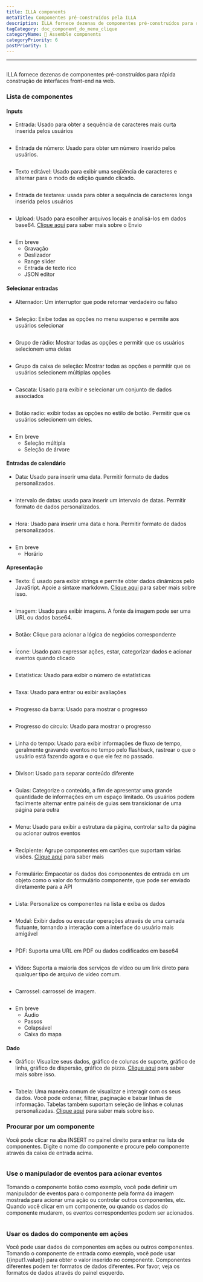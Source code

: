 ```yaml
---
title: ILLA components
metaTitle: Componentes pré-construídos pela ILLA
description: ILLA fornece dezenas de componentes pré-construídos para rapidamente construir interfaces front-end na web
tagCategory: doc_component_do_menu_clique
categoryName: 🧬 Assemble components
categoryPriority: 6
postPriority: 1
---
```


* * *

## <Heading hidden>ILLA components</Heading>

ILLA fornece dezenas de componentes pré-construídos para rápida construção de interfaces front-end na web.

### Lista de componentes

#### Inputs

-   Entrada: Usado para obter a sequência de caracteres mais curta inserida pelos usuários

<img
  src='https://cdn.illacloud.com/official-website/img/docs/assemble/illa_components.png'
  alt=""
/>

-   Entrada de número: Usado para obter um número inserido pelos usuários.

<img
  src='https://cdn.illacloud.com/official-website/img/docs/assemble/illa_components(1).png'
  alt=""
/>

-   Texto editável: Usado para exibir uma seqüência de caracteres e alternar para o modo de edição quando clicado.

<img
  src='https://cdn.illacloud.com/official-website/img/docs/assemble/illa_components(2).png'
  alt=""
/>

-   Entrada de textarea: usada para obter a sequência de caracteres longa inserida pelos usuários

<img
  src='https://cdn.illacloud.com/official-website/img/docs/assemble/illa_components(3).png'
  alt=""
/>

-   Upload: Usado para escolher arquivos locais e analisá-los em dados base64. [Clique aqui]([https://www.illacloud.com/en-US/docs/upload](https://www.illacloud.com/en-US/docs/upload)) para saber mais sobre o Envio

<img
  src='https://cdn.illacloud.com/official-website/img/docs/assemble/illa_components(4).png'
  alt=""
/>

-   Em breve
    -   Gravação
    -   Deslizador
    -   Range slider
    -   Entrada de texto rico
    -   JSON editor

#### Selecionar entradas

-   Alternador: Um interruptor que pode retornar verdadeiro ou falso

<img
  src='https://cdn.illacloud.com/official-website/img/docs/assemble/illa_components(5).png'
  alt=""
/>

-   Seleção: Exibe todas as opções no menu suspenso e permite aos usuários selecionar

<img
  src='https://cdn.illacloud.com/official-website/img/docs/assemble/illa_components(6).png'
  alt=""
/>

-   Grupo de rádio: Mostrar todas as opções e permitir que os usuários selecionem uma delas

<img
  src='https://cdn.illacloud.com/official-website/img/docs/assemble/illa_components(7).png'
  alt=""
/>

-   Grupo da caixa de seleção: Mostrar todas as opções e permitir que os usuários selecionem múltiplas opções

<img
  src='https://cdn.illacloud.com/official-website/img/docs/assemble/illa_components(8).png'
  alt=""
/>

-   Cascata: Usado para exibir e selecionar um conjunto de dados associados

<img
  src='https://cdn.illacloud.com/official-website/img/docs/assemble/illa_components(9).png'
  alt=""
/>

-   Botão radio: exibir todas as opções no estilo de botão. Permitir que os usuários selecionem um deles.

<img
  src='https://cdn.illacloud.com/official-website/img/docs/assemble/illa_components(10).png'
  alt=""
/>

-   Em breve
    -   Seleção múltipla
    -   Seleção de árvore

#### Entradas de calendário

-   Data: Usado para inserir uma data. Permitir formato de dados personalizados.

<img
  src='https://cdn.illacloud.com/official-website/img/docs/assemble/illa_components(11).png'
  alt=""
/>

-   Intervalo de datas: usado para inserir um intervalo de datas. Permitir formato de dados personalizados.

<img
  src='https://cdn.illacloud.com/official-website/img/docs/assemble/illa_components(12).png'
  alt=""
/>

-   Hora: Usado para inserir uma data e hora. Permitir formato de dados personalizados.

<img
  src='https://cdn.illacloud.com/official-website/img/docs/assemble/illa_components(13).png'
  alt=""
/>

-   Em breve
    -   Horário

#### Apresentação

-   Texto: É usado para exibir strings e permite obter dados dinâmicos pelo JavaSript. Apoie a sintaxe markdown. [Clique aqui]([https://www.illacloud.com/en-US/docs/text](https://www.illacloud.com/en-US/docs/text)) para saber mais sobre isso.

<img
  src='https://cdn.illacloud.com/official-website/img/docs/assemble/illa_components(14).png'
  alt=""
/>

-   Imagem: Usado para exibir imagens. A fonte da imagem pode ser uma URL ou dados base64.

<img
  src='https://cdn.illacloud.com/official-website/img/docs/assemble/illa_components(15).png'
  alt=""
/>

-   Botão: Clique para acionar a lógica de negócios correspondente

<img
  src='https://cdn.illacloud.com/official-website/img/docs/assemble/illa_components(16).png'
  alt=""
/>

-   Ícone: Usado para expressar ações, estar, categorizar dados e acionar eventos quando clicado

<img
  src='https://cdn.illacloud.com/official-website/img/docs/assemble/illa_components(17).png'
  alt=""
/>

-   Estatística: Usado para exibir o número de estatísticas

<img
  src='https://cdn.illacloud.com/official-website/img/docs/assemble/illa_components(18).png'
  alt=""
/>

-   Taxa: Usado para entrar ou exibir avaliações

<img
  src='https://cdn.illacloud.com/official-website/img/docs/assemble/illa_components(19).png'
  alt=""
/>

-   Progresso da barra: Usado para mostrar o progresso

<img
  src='https://cdn.illacloud.com/official-website/img/docs/assemble/illa_components(20).png'
  alt=""
/>

-   Progresso do círculo: Usado para mostrar o progresso

<img
  src='https://cdn.illacloud.com/official-website/img/docs/assemble/illa_components(21).png'
  alt=""
/>

-   Linha do tempo: Usado para exibir informações de fluxo de tempo, geralmente gravando eventos no tempo pelo flashback, rastrear o que o usuário está fazendo agora e o que ele fez no passado.

<img
  src='https://cdn.illacloud.com/official-website/img/docs/assemble/illa_components(22).png'
  alt=""
/>

-   Divisor: Usado para separar conteúdo diferente

<img
  src='https://cdn.illacloud.com/official-website/img/docs/assemble/illa_components(23).png'
  alt=""
/>

-   Guias: Categorize o conteúdo, a fim de apresentar uma grande quantidade de informações em um espaço limitado. Os usuários podem facilmente alternar entre painéis de guias sem transicionar de uma página para outra

<img
  src='https://cdn.illacloud.com/official-website/img/docs/assemble/illa_components(24).png'
  alt=""
/>

-   Menu: Usado para exibir a estrutura da página, controlar salto da página ou acionar outros eventos

<img
  src='https://cdn.illacloud.com/official-website/img/docs/assemble/illa_components(25).png'
  alt=""
/>

-   Recipiente: Agrupe componentes em cartões que suportam várias visões. [Clique aqui]([https://www.illacloud.com/en-US/docs/container](https://www.illacloud.com/en-US/docs/container)) para saber mais

<img
  src='https://cdn.illacloud.com/official-website/img/docs/assemble/illa_components(26).png'
  alt=""
/>

-   Formulário: Empacotar os dados dos componentes de entrada em um objeto como o valor do formulário componente, que pode ser enviado diretamente para a API

<img
  src='https://cdn.illacloud.com/official-website/img/docs/assemble/illa_components(27).png'
  alt=""
/>

-   Lista: Personalize os componentes na lista e exiba os dados

<img
  src='https://cdn.illacloud.com/official-website/img/docs/assemble/illa_components(28).png'
  alt=""
/>

-   Modal: Exibir dados ou executar operações através de uma camada flutuante, tornando a interação com a interface do usuário mais amigável

<img
  src='https://cdn.illacloud.com/official-website/img/docs/assemble/illa_components(29).png'
  alt=""
/>

-   PDF: Suporta uma URL em PDF ou dados codificados em base64

<img
  src='https://cdn.illacloud.com/official-website/img/docs/assemble/illa_components(30).png'
  alt=""
/>

-   Vídeo: Suporta a maioria dos serviços de vídeo ou um link direto para qualquer tipo de arquivo de vídeo comum.

<img
  src='https://cdn.illacloud.com/official-website/img/docs/assemble/illa_components(31).png'
  alt=""
/>

-   Carrossel: carrossel de imagem.

<img
  src='https://cdn.illacloud.com/official-website/img/docs/assemble/illa_components(32).png'
  alt=""
/>

-   Em breve
    -   Áudio
    -   Passos
    -   Colapsável
    -   Caixa do mapa

#### Dado

-   Gráfico: Visualize seus dados, gráfico de colunas de suporte, gráfico de linha, gráfico de dispersão, gráfico de pizza. [Clique aqui]([https://www.illacloud.com/en-US/docs/chart](https://www.illacloud.com/en-US/docs/chart)) para saber mais sobre isso.

<img
  src='https://cdn.illacloud.com/official-website/img/docs/assemble/illa_components(33).png'
  alt=""
/>

-   Tabela: Uma maneira comum de visualizar e interagir com os seus dados. Você pode ordenar, filtrar, paginação e baixar linhas de informação. Tabelas também suportam seleção de linhas e colunas personalizadas. [Clique aqui]([https://www.illacloud.com/en-US/docs/table](https://www.illacloud.com/en-US/docs/table)) para saber mais sobre isso.

### Procurar por um componente

Você pode clicar na aba INSERT no painel direito para entrar na lista de componentes. Digite o nome do componente e procure pelo componente através da caixa de entrada acima.

<img
  src='https://cdn.illacloud.com/official-website/img/docs/assemble/illa_components(34).png'
  alt=""
/>

### Use o manipulador de eventos para acionar eventos

Tomando o componente botão como exemplo, você pode definir um manipulador de eventos para o componente pela forma da imagem mostrada para acionar uma ação ou controlar outros componentes, etc. Quando você clicar em um componente, ou quando os dados do componente mudarem, os eventos correspondentes podem ser acionados.

<img
  src='https://cdn.illacloud.com/official-website/img/docs/assemble/illa_components(35).png'
  alt=""
/>

### Usar os dados do componente em ações

Você pode usar dados de componentes em ações ou outros componentes. Tomando o componente de entrada como exemplo, você pode usar {{input1.value}} para obter o valor inserido no componente. Componentes diferentes podem ter formatos de dados diferentes. Por favor, veja os formatos de dados através do painel esquerdo.

<img
  src='https://cdn.illacloud.com/official-website/img/docs/assemble/illa_components(36).png'
  alt=""
/>
